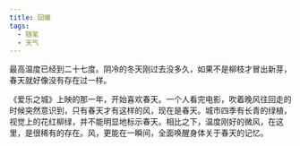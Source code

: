 ```yaml
---
title: 回暖
tags:
  - 随笔
  - 天气
---
```


最高温度已经到二十七度。阴冷的冬天刚过去没多久，如果不是柳枝才冒出新芽，春天就好像没有存在过一样。

《爱乐之城》上映的那一年，开始喜欢春天。一个人看完电影，吹着晚风往回走的时候突然意识到，只有春天才有这样的风，现在是春天。城市四季有长青的绿植，视觉上的花红柳绿，并不能明显地标示春天。相比之下，温度刚好的微风，在这里，是很稀有的存在。风，更能在一瞬间，全面唤醒身体关于春天的记忆。
